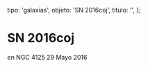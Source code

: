 
  tipo: 'galaxias',
  objeto: 'SN 2016coj',
  titulo: '',
};

# SN 2016coj

<Imagen
  src="registro/sn2016-coj_20160529_1_sn2016coj_20160530_i881.jpg"
  fecha="20160529"
/>

 en NGC 4125 29 Mayo 2016